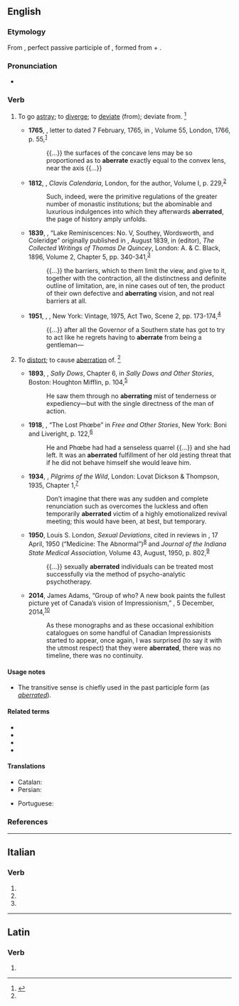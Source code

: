 ==English==

===Etymology===
{{root|en|ine-pro|*h₁ers-}}
From {{bor|en|la|aberrātus}}, perfect passive participle of {{m|la|aberrō||wander, stray or deviate from}}, formed from {{m|la|ab||from, away from}} + {{m|la|errō||stray}}.

===Pronunciation===
* {{a|US}} {{IPA|en|/ˈæb.ə.ɹeɪt/}}

===Verb===
{{en-verb}}

# {{lb|en|intransitive}} To go [[astray]]; to [[diverge]]; to [[deviate]] (from); deviate from. {{defdate|mid 18th century}}<ref name=SOED>{{R:SOED5|page=4}}</ref>
#* '''1765''', {{w|Peter Dollond}}, letter to {{w|James Short (mathematician)|James Short}} dated 7 February, 1765, in ''{{w|Philosophical Transactions of the Royal Society}}'', Volume 55, London, 1766, p. 55,<sup>[https://catalog.hathitrust.org/Record/009654803]</sup>
#*: {{...}} the surfaces of the concave lens may be so proportioned as to '''aberrate''' exactly equal to the convex lens, near the axis {{...}}
#* '''1812''', {{w|John Brady (author)|John Brady}}, ''Clavis Calendaria'', London, for the author, Volume I, p. 229,<sup>[https://catalog.hathitrust.org/Record/006745708]</sup>
#*: Such, indeed, were the primitive regulations of the greater number of monastic institutions; but the abominable and luxurious indulgences into which they afterwards '''aberrated''', the page of history amply unfolds.
#* '''1839''', {{w|Thomas De Quincey}}, “Lake Reminiscences: No. V, Southey, Wordsworth, and Coleridge” originally published in ''{{w|Tait's Magazine|Tait’s Magazine}}'', August 1839, in {{w|David Masson}} (editor), ''The Collected Writings of Thomas De Quincey'', London: A. & C. Black, 1896, Volume 2, Chapter 5, pp. 340-341,<sup>[https://archive.org/details/collectedwriting02dequuoft]</sup>
#*: {{...}} the barriers, which to them limit the view, and give to it, together with the contraction, all the distinctness and definite outline of limitation, are, in nine cases out of ten, the product of their own defective and '''aberrating''' vision, and not real barriers at all.
#* '''1951''', {{w|William Faulkner}}, ''{{w|Requiem for a Nun}}'', New York: Vintage, 1975, Act Two, Scene 2, pp. 173-174,<sup>[https://archive.org/details/requiemfornun00faul]</sup>
#*: {{...}} after all the Governor of a Southern state has got to try to act like he regrets having to '''aberrate''' from being a gentleman—
# {{lb|en|transitive}} To [[distort]]; to cause [[aberration]] of. {{defdate|late 19th century}}<ref name=SOED/>
#* '''1893''', {{w|Bret Harte}}, ''Sally Dows'', Chapter 6, in ''Sally Dows and Other Stories'', Boston: Houghton Mifflin, p. 104,<sup>[https://archive.org/details/sallydowsandothe00hartiala]</sup>
#*: He saw them through no '''aberrating''' mist of tenderness or expediency—but with the single directness of the man of action.
#* '''1918''', {{w|Theodore Dreiser}}, “The Lost Phœbe” in ''Free and Other Stories'', New York: Boni and Liveright, p. 122,<sup>[https://archive.org/details/freeotherstories00dreiuoft]</sup>
#*: He and Phœbe had had a senseless quarrel {{...}} and she had left. It was an '''aberrated''' fulfillment of her old jesting threat that if he did not behave himself she would leave him.
#* '''1934''', {{w|Grey Owl|Archibald Belaney}}, ''Pilgrims of the Wild'', London: Lovat Dickson & Thompson, 1935, Chapter 1,<sup>[https://www.fadedpage.com/books/20141061/html.php]</sup>
#*: Don’t imagine that there was any sudden and complete renunciation such as overcomes the luckless and often temporarily '''aberrated''' victim of a highly emotionalized revival meeting; this would have been, at best, but temporary.
#* '''1950''', Louis S. London, ''Sexual Deviations'', cited in reviews in ''{{w|Time (magazine)|Time}}'', 17 April, 1950 (“Medicine: The Abnormal”)<sup>[http://content.time.com/time/magazine/article/0,9171,805412,00.html]</sup> and ''Journal of the Indiana State Medical Association'', Volume 43, August, 1950, p. 802,<sup>[https://archive.org/details/journalofindiana4311indi]</sup>
#*: {{...}} sexually '''aberrated''' individuals can be treated most successfully via the method of psycho-analytic psychotherapy.
#* '''2014''', James Adams, “Group of who? A new book paints the fullest picture yet of Canada’s vision of Impressionism,” ''{{w|The Globe and Mail}}'', 5 December, 2014,<sup>[https://www.theglobeandmail.com/arts/art-and-architecture/group-of-who-a-new-book-paints-the-fullest-picture-yet-of-canadas-vision-of-impressionism/article21967828/]</sup>
#*: As these monographs and as these occasional exhibition catalogues on some handful of Canadian Impressionists started to appear, once again, I was surprised (to say it with the utmost respect) that they were '''aberrated''', there was no timeline, there was no continuity.

====Usage notes====
* The transitive sense is chiefly used in the past participle form (as ''[[aberrated]]'').

====Related terms====
* {{l|en|aberr}}
* {{l|en|aberrance}}
* {{l|en|aberrant}}
* {{l|en|aberration}}

====Translations====
{{trans-top|to deviate from; to go astray}}
* Catalan: {{t+|ca|aberrar}}
* Persian: {{t|fa|ابیراهیدن|tr=abirahidan}}
{{trans-mid}}
* Portuguese: {{t+|pt|aberrar}}
{{trans-bottom}}

===References===
<references/>

----

==Italian==

===Verb===
{{head|it|verb form|cat2=past participle forms}}

# {{inflection of|it|aberrare||2|p|pres|indc}}
# {{inflection of|it|aberrare||2|p|impr}}
# {{inflection of|it|aberrato||f|p}}

----

==Latin==

===Verb===
{{la-verb-form|aberrāte}}

# {{inflection of|la|aberrō||2|p|pres|actv|impr}}